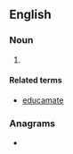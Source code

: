 ==English==

===Noun===
{{en-noun|-}}

# {{lb|en|chiefly|humorous}} {{form of|Mistaken form|education|lang=en}}

====Related terms====
* [[educamate]]

===Anagrams===
* {{anagrams|en|a=aacdeimnotu|edumacation}}